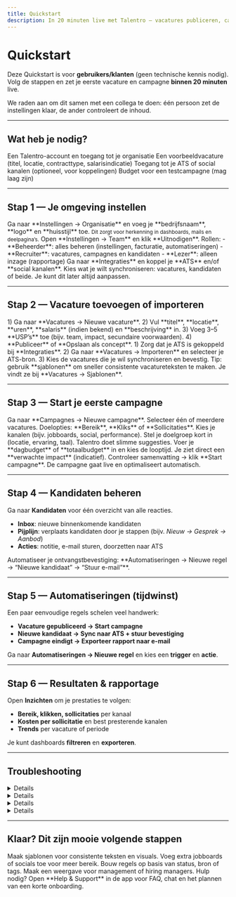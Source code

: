 ```yaml
---
title: Quickstart
description: In 20 minuten live met Talentro — vacatures publiceren, campagnes starten en kandidaten beheren.
---
```


# Quickstart

Deze Quickstart is voor **gebruikers/klanten** (geen technische kennis nodig).
Volg de stappen en zet je eerste vacature en campagne **binnen 20 minuten** live.

<Callout>
    We raden aan om dit samen met een collega te doen: één persoon zet de instellingen klaar, de ander controleert de inhoud.
</Callout>

---

## Wat heb je nodig?

<Checklist>
    <Check>Een Talentro-account en toegang tot je organisatie</Check>
    <Check>Een voorbeeldvacature (titel, locatie, contracttype, salarisindicatie)</Check>
    <Check>Toegang tot je ATS of social kanalen (optioneel, voor koppelingen)</Check>
    <Check>Budget voor een testcampagne (mag laag zijn)</Check>
</Checklist>

---

## Stap 1 — Je omgeving instellen

<Steps>
    <Step title="Profiel & organisatie">
        Ga naar **Instellingen → Organisatie** en voeg je **bedrijfsnaam**, **logo** en **huisstijl** toe.
        <small>Dit zorgt voor herkenning in dashboards, mails en deelpagina’s.</small>
    </Step>
    <Step title="Team uitnodigen">
        Open **Instellingen → Team** en klik **Uitnodigen**.
        Rollen:
        - **Beheerder**: alles beheren (instellingen, facturatie, automatiseringen)
        - **Recruiter**: vacatures, campagnes en kandidaten
        - **Lezer**: alleen inzage (rapportage)
    </Step>
    <Step title="Koppelingen (optioneel)">
        Ga naar **Integraties** en koppel je **ATS** en/of **social kanalen**.
        Kies wat je wilt synchroniseren: vacatures, kandidaten of beide. Je kunt dit later altijd aanpassen.
    </Step>
</Steps>

---

## Stap 2 — Vacature toevoegen of importeren

<Tabs>
    <Tab title="Handmatig toevoegen">
        1) Ga naar **Vacatures → Nieuwe vacature**.
        2) Vul **titel**, **locatie**, **uren**, **salaris** (indien bekend) en **beschrijving** in.
        3) Voeg 3–5 **USP’s** toe (bijv. team, impact, secundaire voorwaarden).
        4) **Publiceer** of **Opslaan als concept**.
    </Tab>
    <Tab title="Import vanuit ATS">
        1) Zorg dat je ATS is gekoppeld bij **Integraties**.
        2) Ga naar **Vacatures → Importeren** en selecteer je ATS-bron.
        3) Kies de vacatures die je wil synchroniseren en bevestig.
    </Tab>
</Tabs>

<Callout type="info">
    Tip: gebruik **sjablonen** om sneller consistente vacatureteksten te maken. Je vindt ze bij **Vacatures → Sjablonen**.
</Callout>

---

## Stap 3 — Start je eerste campagne

<Steps>
    <Step title="Kies je doel">
        Ga naar **Campagnes → Nieuwe campagne**. Selecteer één of meerdere vacatures.
        Doelopties: **Bereik**, **Kliks** of **Sollicitaties**.
    </Step>
    <Step title="Kanalen & doelgroep">
        Kies je kanalen (bijv. jobboards, social, performance).
        Stel je doelgroep kort in (locatie, ervaring, taal). Talentro doet slimme suggesties.
    </Step>
    <Step title="Budget & looptijd">
        Voer je **dagbudget** of **totaalbudget** in en kies de looptijd.
        Je ziet direct een **verwachte impact** (indicatief).
    </Step>
    <Step title="Controleren & activeren">
        Controleer samenvatting → klik **Start campagne**.
        De campagne gaat live en optimaliseert automatisch.
    </Step>
</Steps>

---

## Stap 4 — Kandidaten beheren

Ga naar **Kandidaten** voor één overzicht van alle reacties.

- **Inbox**: nieuwe binnenkomende kandidaten
- **Pijplijn**: verplaats kandidaten door je stappen (bijv. *Nieuw → Gesprek → Aanbod*)
- **Acties**: notitie, e-mail sturen, doorzetten naar ATS

<Callout type="success">
    Automatiseer je ontvangstbevestiging: **Automatiseringen → Nieuwe regel → “Nieuwe kandidaat” → “Stuur e-mail”**.
</Callout>

---

## Stap 5 — Automatiseringen (tijdwinst)

Een paar eenvoudige regels schelen veel handwerk:

- **Vacature gepubliceerd → Start campagne**
- **Nieuwe kandidaat → Sync naar ATS + stuur bevestiging**
- **Campagne eindigt → Exporteer rapport naar e-mail**

Ga naar **Automatiseringen → Nieuwe regel** en kies een **trigger** en **actie**.

---

## Stap 6 — Resultaten & rapportage

Open **Inzichten** om je prestaties te volgen:

- **Bereik, klikken, sollicitaties** per kanaal
- **Kosten per sollicitatie** en best presterende kanalen
- **Trends** per vacature of periode

Je kunt dashboards **filtreren** en **exporteren**.

---

## Troubleshooting

<Details title="Ik zie geen vacatures na ATS-koppeling">
    Controleer in **Integraties** of vacature-synchronisatie actief is en of je de juiste bron hebt geselecteerd. Klik daarna **Nu synchroniseren**.
</Details>

<Details title="Mijn campagne blijft in concept staan">
    Open de campagne en controleer of alle **vereiste velden** zijn ingevuld (budget, looptijd, kanalen). Klik vervolgens **Start campagne**.
</Details>

<Details title="Ik ontvang geen kandidaten in de inbox">
    Kijk bij **Koppelingen** of sollicitatieformulieren/kanalen aan de juiste vacature zijn gekoppeld. Controleer ook je **Automatiseringen** op eventuele filters.
</Details>

<Details title="Teamgenoot kan niet alles zien">
    Controleer de **rol** bij **Instellingen → Team**. Pas eventueel aan naar *Recruiter* of *Beheerder*.
</Details>

---

## Klaar? Dit zijn mooie volgende stappen

<Cards>
    <Card title="Sjablonen & huisstijl" href="/vacatures/sjablonen" icon="file-text">
        Maak sjablonen voor consistente teksten en visuals.
    </Card>
    <Card title="Meer kanalen koppelen" href="/integraties" icon="merge">
        Voeg extra jobboards of socials toe voor meer bereik.
    </Card>
    <Card title="Geavanceerde automatiseringen" href="/automatiseringen/regels" icon="sparkles">
        Bouw regels op basis van status, bron of tags.
    </Card>
    <Card title="Dashboard op maat" href="/inzichten" icon="bar-chart-2">
        Maak een weergave voor management of hiring managers.
    </Card>
</Cards>

<Callout type="info">
    Hulp nodig? Open **Help & Support** in de app voor FAQ, chat en het plannen van een korte onboarding.
</Callout>